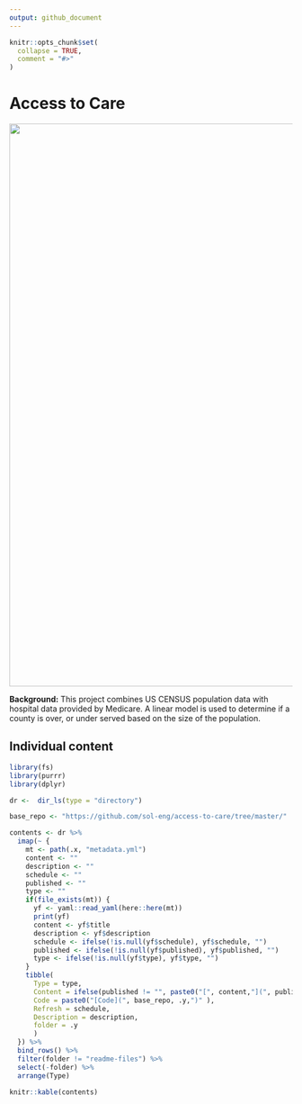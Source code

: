 ```yaml
---
output: github_document
---
```


<!-- README.md is generated from README.Rmd. Please edit that file -->

```r
knitr::opts_chunk$set(
  collapse = TRUE,
  comment = "#>"
)
```

# Access to Care

<!-- badges: start -->
<!-- badges: end -->

<img src="readme-files/access-to-care-diagram.png" width = "1000px">

**Background:** This project combines US CENSUS population data with hospital data provided by Medicare. A linear model is used to determine if a county is over, or under served based on the size of the population.

## Individual content

```r
library(fs)
library(purrr)
library(dplyr)

dr <-  dir_ls(type = "directory")

base_repo <- "https://github.com/sol-eng/access-to-care/tree/master/"

contents <- dr %>%
  imap(~ {
    mt <- path(.x, "metadata.yml")
    content <- ""
    description <- ""
    schedule <- ""
    published <- ""
    type <- ""
    if(file_exists(mt)) {
      yf <- yaml::read_yaml(here::here(mt))
      print(yf)
      content <- yf$title
      description <- yf$description 
      schedule <- ifelse(!is.null(yf$schedule), yf$schedule, "")
      published <- ifelse(!is.null(yf$published), yf$published, "") 
      type <- ifelse(!is.null(yf$type), yf$type, "") 
    } 
    tibble(
      Type = type,
      Content = ifelse(published != "", paste0("[", content,"](", published,")" ), content), 
      Code = paste0("[Code](", base_repo, .y,")" ),
      Refresh = schedule, 
      Description = description,
      folder = .y
      )
  }) %>%
  bind_rows() %>%
  filter(folder != "readme-files") %>%
  select(-folder) %>%
  arrange(Type)
```

```r
knitr::kable(contents)
```


